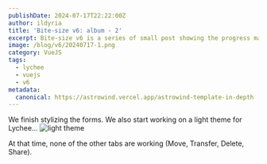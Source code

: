 ```yaml
---
publishDate: 2024-07-17T22:22:00Z
author: ildyria
title: 'Bite-size v6: album - 2'
excerpt: Bite-size v6 is a series of small post showing the progress made on the development of the future version of Lychee.
image: /blog/v6/20240717-1.png
category: VueJS
tags:
  - lychee
  - vuejs
  - v6
metadata:
  canonical: https://astrowind.vercel.app/astrowind-template-in-depth
---
```

We finish stylizing the forms. We also start working on a light theme for Lychee...
![light theme](/blog/v6/20240717-2.png)

At that time, none of the other tabs are working (Move, Transfer, Delete, Share).

